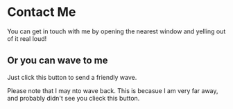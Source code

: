
# Contact Me

You can get in touch with me by opening the nearest window and yelling out of it real loud!

## Or you can wave to me

Just click this button to send a friendly wave.

<Wave />

Please note that I may nto wave back. This is becasue I am very far away, and probably didn't see you clieck this button.

